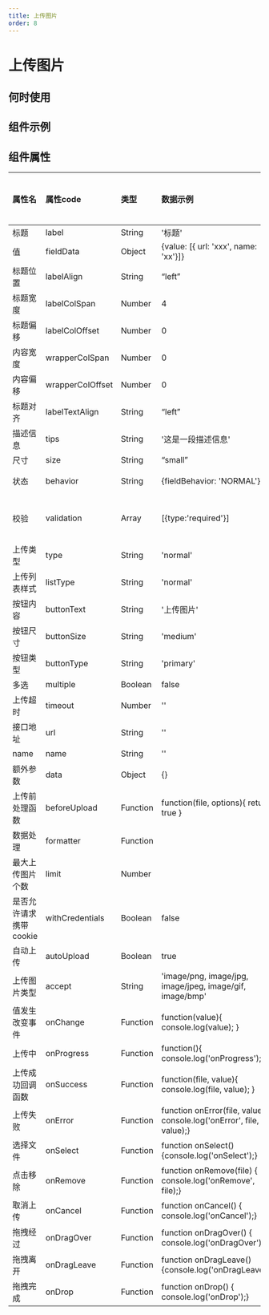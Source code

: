 ```yaml
---
title: 上传图片
order: 8
---
```


# 上传图片

## 何时使用

## 组件示例

  
## 组件属性

| 属性名 | 属性code | 类型 | 数据示例 | 动态属性 | 备注 |
| :--- | :--- | :--- | :--- | :--- | :--- |
| 标题 | label | String | '标题' | 是 |  |
| 值 | fieldData | Object | {value: [{ url: 'xxx', name: 'xx'}]} | 是 |  |
| 标题位置 | labelAlign | String | “left” | 否 | 可选值：“left”,”top” |
| 标题宽度 | labelColSpan | Number | 4 | 否 |  |
| 标题偏移 | labelColOffset | Number  | 0 | 否 |  |
| 内容宽度 | wrapperColSpan | Number  | 0 | 否 |  |
| 内容偏移 | wrapperColOffset | Number  | 0 | 否 |  |
| 标题对齐 | labelTextAlign | String | “left” | 否 | 可选值：“left”,”right' |
| 描述信息 | tips | String | '这是一段描述信息' | 否 |  |
| 尺寸 | size | String | “small” | 否 | 可选值：“small”,”medium”,'large' |
| 状态 | behavior | String | {fieldBehavior: 'NORMAL'} | 是 | fieldBehavior 可选值：'NORMAL','DISABLED','READONLY','HIDDEN' |
| 校验 | validation | Array | [{type:'required'}] | 是 | 可选值：{type:'required'}, {type: 'customValidate', message: '请选择今日之前的日期', param: 'function validateRule(value) { return value <= new Date().getTime(); }'} |
| 上传类型 | type | String | 'normal' |否|可选值 'normal', 'card', 'drag'|
|上传列表样式|listType|String| 'normal' |否|可选值 'normal', 'card', 'drag'|
|按钮内容|buttonText|String|'上传图片'|否||
|按钮尺寸|buttonSize|String|'medium'|否|可选值 'small','medium','large'|
|按钮类型|buttonType|String|'primary'|否|可选值 'primary','secondary','normal'|
|多选|multiple|Boolean|false|否||
|上传超时|timeout|Number|''|否||
|接口地址|url|String|''|否|可在 VM 中通过 globalProps 统一配置|
|name|name|String|''|否|上传时发送给服务端的 name|
|额外参数|data|Object|{}|否|上传可附带的额外参数|
|上传前处理函数 | beforeUpload | Function | function(file, options){ return true } | 否 |  |
|数据处理|formatter|Function||否|数据处理函数|
|最大上传图片个数|limit|Number||否||
|是否允许请求携带 cookie|withCredentials|Boolean|false|否||
|自动上传|autoUpload|Boolean|true|否|关闭后，需要手动调用 this.fieldId.getInstance().startUpload() 开始上传|
|上传图片类型|accept|String|'image/png, image/jpg, image/jpeg, image/gif, image/bmp'|否||
| 值发生改变事件 | onChange | Function | function(value){ console.log(value); } | 否 |  |
| 上传中 | onProgress | Function | function(){ console.log('onProgress'); } | 否 |  |
| 上传成功回调函数 | onSuccess | Function | function(file, value){ console.log(file, value); } | 否 |  |
| 上传失败 | onError | Function | function onError(file, value) { console.log('onError', file, value);} | 否 |  |
| 选择文件 | onSelect | Function | function onSelect() {console.log('onSelect');} | 否 |  |
| 点击移除 | onRemove | Function | function onRemove(file) {  console.log('onRemove', file);} | 否 |  |
| 取消上传 | onCancel | Function | function onCancel() { console.log('onCancel');} | 否 |  |
| 拖拽经过 | onDragOver | Function | function onDragOver() { console.log('onDragOver');} | 否 |  |
| 拖拽离开 | onDragLeave | Function | function onDragLeave() {console.log('onDragLeave');} | 否 |  |
| 拖拽完成 | onDrop | Function | function onDrop() { console.log('onDrop');} | 否 |  |